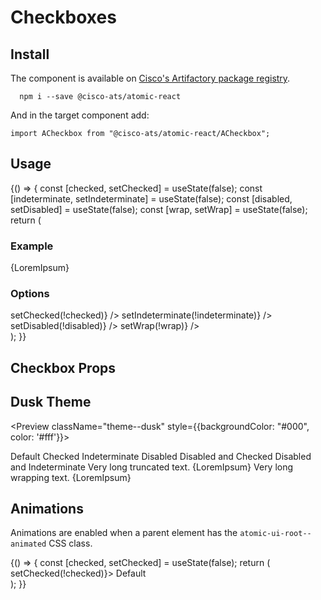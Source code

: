 

<Meta title="Components/Checkboxes" component={ACheckbox} />

# Checkboxes

## Install

The component is available on [Cisco's Artifactory package registry](https://devhub.cisco.com/artifactory/webapp/#/home).

```
  npm i --save @cisco-ats/atomic-react
```

And in the target component add:

```
import ACheckbox from "@cisco-ats/atomic-react/ACheckbox";
```

## Usage

<Preview>
  <YourComponent>
{() => {
  const [checked, setChecked] = useState(false);
  const [indeterminate, setIndeterminate] = useState(false);
  const [disabled, setDisabled] = useState(false);
  const [wrap, setWrap] = useState(false);
  return (
    <div className="atomic-ui-root--animated">
      <h3>Example</h3>
      <ACheckbox checked={checked} disabled={disabled} indeterminate={indeterminate} wrap={wrap}>
        {LoremIpsum}
      </ACheckbox>
      <ADivider />
      <h3>Options</h3>
      <div style={{display: 'flex',marginTop: 20, flexFlow: 'column'}}>
        <ACheckbox checked={checked} label="Checked State" onClick={() => setChecked(!checked)} />
        <ACheckbox checked={indeterminate} label="Indeterminate State" onClick={() => setIndeterminate(!indeterminate)} />
        <ACheckbox checked={disabled} label="Disabled State" onClick={() => setDisabled(!disabled)} />
        <ACheckbox checked={wrap} label="Wrap Label" onClick={() => setWrap(!wrap)} />
      </div>
    </div>
  );
}}
  </YourComponent>
</Preview>

## Checkbox Props

<Props of={ACheckbox} />


## Dusk Theme

<Preview className="theme--dusk" style={{backgroundColor: "#000", color: '#fff'}}>
<div style={{display: 'flex', flexFlow: 'column'}}>
  <ACheckbox>
    Default
  </ACheckbox>
  <ACheckbox checked>
    Checked
  </ACheckbox>
  <ACheckbox indeterminate>
    Indeterminate
  </ACheckbox>
  <ACheckbox disabled>
    Disabled
  </ACheckbox>
  <ACheckbox disabled checked>
    Disabled and Checked
  </ACheckbox>
  <ACheckbox disabled indeterminate>
    Disabled and Indeterminate
  </ACheckbox>
  <ACheckbox>
    Very long truncated text. {LoremIpsum}
  </ACheckbox>
  <ACheckbox wrap>
    Very long wrapping text. {LoremIpsum}
  </ACheckbox>
</div>
</Preview>

## Animations

Animations are enabled when a parent element has the `atomic-ui-root--animated` CSS class.

<Preview>
  <YourComponent>
{() => {
  const [checked, setChecked] = useState(false);
  return (
    <div className="atomic-ui-root--animated">
      <ACheckbox checked={checked} onClick={() => setChecked(!checked)}>
        Default
      </ACheckbox>
    </div>
  );
}}
  </YourComponent>
</Preview>
